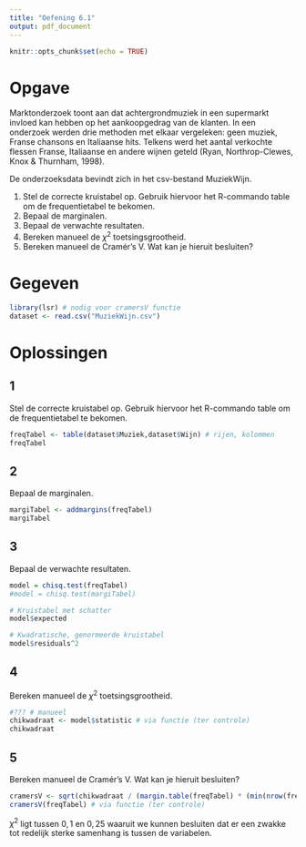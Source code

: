 ```yaml
---
title: "Oefening 6.1"
output: pdf_document
---
```


```r
knitr::opts_chunk$set(echo = TRUE)
```

# Opgave

Marktonderzoek toont aan dat achtergrondmuziek in een supermarkt invloed kan hebben op het aankoopgedrag van de klanten. In een onderzoek werden drie methoden met elkaar vergeleken: geen muziek, Franse chansons en Italiaanse hits. Telkens werd het aantal verkochte flessen Franse, Italiaanse en andere wijnen geteld (Ryan, Northrop-Clewes, Knox & Thurnham, 1998).

De onderzoeksdata bevindt zich in het csv-bestand MuziekWijn.

1. Stel de correcte kruistabel op. Gebruik hiervoor het R-commando table om de frequentietabel te bekomen.
2. Bepaal de marginalen.
3. Bepaal de verwachte resultaten.
4. Bereken manueel de $\chi^2$ toetsingsgrootheid.
5. Bereken manueel de Cramér’s V. Wat kan je hieruit besluiten?

# Gegeven

```r
library(lsr) # nodig voor cramersV functie
dataset <- read.csv("MuziekWijn.csv")
```

# Oplossingen

## 1

Stel de correcte kruistabel op. Gebruik hiervoor het R-commando table om de frequentietabel te bekomen.

```r
freqTabel <- table(dataset$Muziek,dataset$Wijn) # rijen, kolommen
freqTabel
```

## 2

Bepaal de marginalen.

```r
margiTabel <- addmargins(freqTabel)
margiTabel
```

## 3

Bepaal de verwachte resultaten.

```r
model = chisq.test(freqTabel)
#model = chisq.test(margiTabel)

# Kruistabel met schatter
model$expected

# Kwadratische, genormeerde kruistabel
model$residuals^2
```

## 4

Bereken manueel de $\chi^2$ toetsingsgrootheid.

```r
#??? # manueel
chikwadraat <- model$statistic # via functie (ter controle)
chikwadraat
```

## 5

Bereken manueel de Cramér’s V. Wat kan je hieruit besluiten?

```r
cramersV <- sqrt(chikwadraat / (margin.table(freqTabel) * (min(nrow(freqTabel), ncol(freqTabel)) - 1))) # manueel
cramersV(freqTabel) # via functie (ter controle)
```

$\chi^2$ ligt tussen $0,1$ en $0,25$ waaruit we kunnen besluiten dat er een zwakke tot redelijk sterke samenhang is tussen de variabelen.
